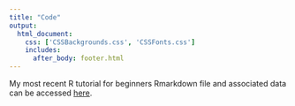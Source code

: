 ```yaml
--- 
title: "Code"
output: 
  html_document:
    css: ['CSSBackgrounds.css', 'CSSFonts.css']
    includes:
      after_body: footer.html
---
```

My most recent R tutorial for beginners Rmarkdown file and associated data can be accessed [here](https://github.com/jgolcher/repository/tree/main/docs/Rtutorial). 


